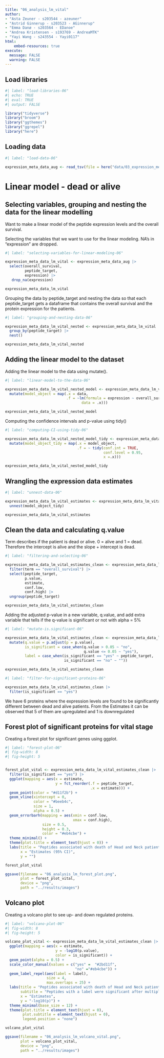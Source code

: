 ```yaml
---
title: "06_analysis_lm_vital"
author:
- "Asta Zeuner - s203544 - azeuner"
- "Astrid Ginnerup - s203523 - AGinnerup"
- "Emma Danø - s203564 - EDanoe"
- "Andrea Kristensen - s193769 - AndreaMTK"
- "Yayi Wang - s243554 - Yayi0117"
html: 
    embed-resources: true
execute: 
  message: FALSE
  warning: FALSE
---
```


## Load libraries

```r
#| label: "load-libraries-06"
#| echo: TRUE
#| eval: TRUE 
#| output: FALSE  

library("tidyverse")
library("broom")
library("ggthemes")
library("ggrepel")
library("here")
```

## Loading data

```r
#| label: "load-data-06" 

expression_meta_data_aug <- read_tsv(file = here("data/03_expression_meta_data_aug.tsv.gz"))

```

# Linear model - dead or alive

## Selecting variables, grouping and nesting the data for the linear modelling

Want to make a linear model of the peptide expression levels and the overall survival.

Selecting the variables that we want to use for the linear modeling. NA's in "expression" are dropped.

```r
#| label: "selecting-variables-for-linear-modeling-06"

expression_meta_data_lm_vital <- expression_meta_data_aug |> 
  select(overall_survival, 
         peptide_target,
         expression) |> 
   drop_na(expression)

expression_meta_data_lm_vital
```

Grouping the data by peptide_target and nesting the data so that each peptide_target gets a dataframe that contains the overall survival and the protein expression for the patients.

```r
#| label: "grouping-and-nesting-data-06"

expression_meta_data_lm_vital_nested <- expression_meta_data_lm_vital |> 
  group_by(peptide_target) |> 
  nest() 

expression_meta_data_lm_vital_nested
```

## Adding the linear model to the dataset

Adding the linear model to the data using mutate().

```r
#| label: "linear-model-to-the-data-06"

expression_meta_data_lm_vital_nested_model <- expression_meta_data_lm_vital_nested |> 
  mutate(model_object = map(.x = data,
                            .f = ~lm(formula = expression ~ overall_survival,
                                   data = .x)))

expression_meta_data_lm_vital_nested_model
```

Computing the confidence intervals and p-value using tidy()

```r
#| label: "computing-CI-using-tidy-06"

expression_meta_data_lm_vital_nested_model_tidy <- expression_meta_data_lm_vital_nested_model |> 
  mutate(model_object_tidy = map(.x = model_object,
                                 .f = ~ tidy(conf.int = TRUE,
                                             conf.level = 0.95,
                                             x =.x)))

expression_meta_data_lm_vital_nested_model_tidy
```

## Wrangling the expression data estimates

```r
#| label: "unnest-data-06"

expression_meta_data_lm_vital_estimates <- expression_meta_data_lm_vital_nested_model_tidy |>
  unnest(model_object_tidy)

expression_meta_data_lm_vital_estimates

```

## Clean the data and calculating q.value

Term describes if the patient is dead or alive. 0 = alive and 1 = dead. Therefore the intercept is alive and the slope + intercept is dead.

```r
#| label: "filtering-and-selecting-06"

expression_meta_data_lm_vital_estimates_clean <- expression_meta_data_lm_vital_estimates |> 
  filter(term == "overall_survival") |> 
  select(peptide_target,
         p.value,
         estimate,
         conf.low,
         conf.high) |> 
  ungroup(peptide_target)

expression_meta_data_lm_vital_estimates_clean
```

Adding the adjusted p-value in a new variable, q.value, and add extra variable that tells if the q-value is significant or not with alpha = 5%

```r
#| label: "mutate-is.significant-06"

expression_meta_data_lm_vital_estimates_clean <- expression_meta_data_lm_vital_estimates_clean |> 
  mutate(q.value = p.adjust(p = p.value),
         is_significant = case_when(q.value > 0.05 ~ "no",
                                    q.value <= 0.05 ~ "yes"),
         label = case_when(is_significant == "yes" ~ peptide_target,
                           is_significant == "no" ~ ""))

expression_meta_data_lm_vital_estimates_clean


```

```r
#| label: "filter-for-significant-proteins-06"

expression_meta_data_lm_vital_estimates_clean |>  
  filter(is_significant == "yes")


```

We have 6 proteins where the expression levels are found to be significantly different between dead and alive patients. From the Estimates it can be observed that 5 of them are upregulated and 1 is downregulated

## Forest plot of significant proteins for vital stage

Creating a forest plot for significant genes using ggplot.

```r
#| label: "forest-plot-06"
#| fig-width: 8
#| fig-height: 5


forest_plot_vital <- expression_meta_data_lm_vital_estimates_clean |> 
  filter(is_significant == "yes") |> 
  ggplot(mapping = aes(x = estimate,
                       y = fct_reorder(.f = peptide_target,
                                       .x = estimate))) + 
  geom_point(color = "#d11f2b") + 
  geom_vline(xintercept = 0,
             color = "#beeb4c",
             size = 1,
             alpha = 0.5) +
  geom_errorbarh(mapping = aes(xmin = conf.low,
                               xmax = conf.high),
                 size = 0.5,
                 height = 0.3,
                 color = "#eb4cbe") +
  theme_minimal() + 
  theme(plot.title = element_text(hjust = 0)) +
  labs(title = "Peptides associated with death of Head and Neck patients",
       x = "Estimates (95% CI)",
       y = "")

forest_plot_vital

ggsave(filename = "06_analysis_lm_forest_plot.png",
       plot = forest_plot_vital, 
       device = "png",
       path = "../results/images")

```

## Volcano plot

Creating a volcano plot to see up- and down regulated proteins.

```r
#| label: "volcano-plot-06"
#| fig-width: 8
#| fig-height: 5

volcano_plot_vital <- expression_meta_data_lm_vital_estimates_clean |>
  ggplot(mapping = aes(x = estimate,
                       y = -log10(p.value),
                       color = is_significant)) +
  geom_point(alpha = 0.5) +
  scale_color_manual(values = c("yes" =  "#2bd11f", 
                                "no" ="#eb4cbe")) + 
  geom_label_repel(aes(label = label),
                   size = 4,
                   max.overlaps = 25) +
  labs(title = "Peptides associated with death of Head and Neck patients",
       subtitle = "Peptides with a label were significant after multiple testing correction",
       x = "Estimates",
       y = "-log10(p)") +
  theme_minimal(base_size = 12) +
  theme(plot.title = element_text(hjust = 0),
        plot.subtitle = element_text(hjust = 0),
        legend.position = "none") 

volcano_plot_vital

ggsave(filename = "06_analysis_lm_volcano_vital.png",
       plot = volcano_plot_vital, 
       device = "png",
       path = "../results/images")

```
